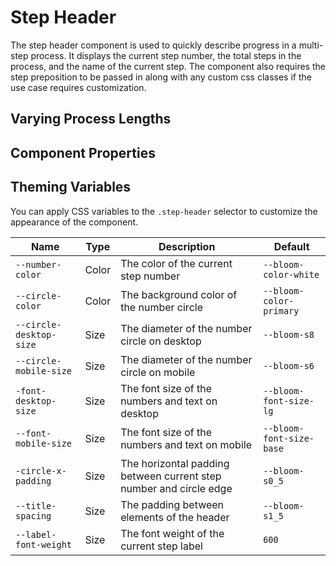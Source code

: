 
<Meta of={StepHeaderStories} />

# Step Header

The step header component is used to quickly describe progress in a multi-step process. It displays the current step number, the total steps in the process, and the name of the current step. The component also requires the step preposition to be passed in along with any custom css classes if the use case requires customization.

<Canvas of={StepHeaderStories.basicDynamic} />

## Varying Process Lengths

<Canvas of={StepHeaderStories.finalStep} />

<Canvas of={StepHeaderStories.doubleDigits} />

<Canvas of={StepHeaderStories.tripleDigits} />

## Component Properties

<ArgTypes of={StepHeader} />

## Theming Variables

You can apply CSS variables to the `.step-header` selector to customize the appearance of the component.

| Name                    | Type  | Description                                                        | Default                  |
| ----------------------- | ----- | ------------------------------------------------------------------ | ------------------------ |
| `--number-color`        | Color | The color of the current step number                               | `--bloom-color-white`    |
| `--circle-color`        | Color | The background color of the number circle                          | `--bloom-color-primary`  |
| `--circle-desktop-size` | Size  | The diameter of the number circle on desktop                       | `--bloom-s8`             |
| `--circle-mobile-size`  | Size  | The diameter of the number circle on mobile                        | `--bloom-s6`             |
| `-font-desktop-size`    | Size  | The font size of the numbers and text on desktop                   | `--bloom-font-size-lg`   |
| `--font-mobile-size`    | Size  | The font size of the numbers and text on mobile                    | `--bloom-font-size-base` |
| `-circle-x-padding`     | Size  | The horizontal padding between current step number and circle edge | `--bloom-s0_5`           |
| `--title-spacing`       | Size  | The padding between elements of the header                         | `--bloom-s1_5`           |
| `--label-font-weight`   | Size  | The font weight of the current step label                          | `600`                    |
